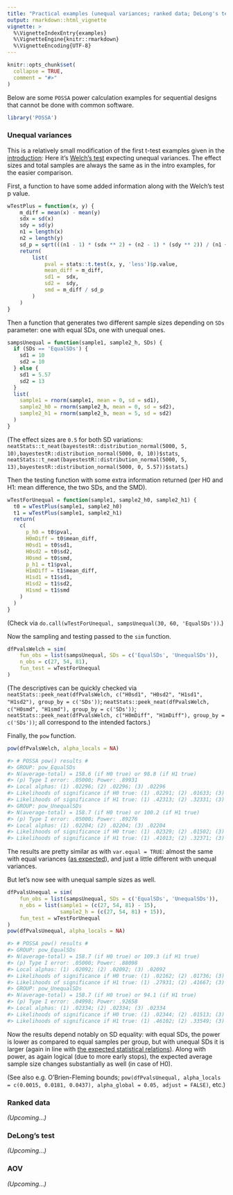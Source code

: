```yaml
---
title: "Practical examples (unequal variances; ranked data; DeLong's test; AOV)"
output: rmarkdown::html_vignette
vignette: >
  %\VignetteIndexEntry{examples}
  %\VignetteEngine{knitr::rmarkdown}
  %\VignetteEncoding{UTF-8}
---
```


```r
knitr::opts_chunk$set(
  collapse = TRUE,
  comment = "#>"
)
```

Below are some `POSSA` power calculation examples for sequential designs that cannot be done with common software.

```r
library('POSSA')
```


### Unequal variances

This is a relatively small modification of the first t-test examples given in the [introduction](https://gasparl.github.io/possa/vignettes/intro.html): Here it's [Welch's test](http://doi.org/10.5334/irsp.82) expecting unequal variances. The effect sizes and total samples are always the same as in the intro examples, for the easier comparison.

First, a function to have some added information along with the Welch's test p value.

```r
wTestPlus = function(x, y) {
    m_diff = mean(x) - mean(y)
    sdx = sd(x)
    sdy = sd(y)
    n1 = length(x)
    n2 = length(y)
    sd_p = sqrt(((n1 - 1) * (sdx ** 2) + (n2 - 1) * (sdy ** 2)) / (n1 + n2 - 2))
    return(
        list(
            pval = stats::t.test(x, y, 'less')$p.value,
            mean_diff = m_diff,
            sd1 =  sdx,
            sd2 =  sdy,
            smd = m_diff / sd_p
        )
    )
}
```

Then a function that generates two different sample sizes depending on `SDs` parameter: one with equal SDs, one with unequal ones.

```r
sampsUnequal = function(sample1, sample2_h, SDs) {
  if (SDs == 'EqualSDs') {
    sd1 = 10
    sd2 = 10
  } else {
    sd1 = 5.57
    sd2 = 13
  }
  list(
    sample1 = rnorm(sample1, mean = 0, sd = sd1),
    sample2_h0 = rnorm(sample2_h, mean = 0, sd = sd2),
    sample2_h1 = rnorm(sample2_h, mean = 5, sd = sd2)
  )
}
```

(The effect sizes are `0.5` for both SD variations: `neatStats::t_neat(bayestestR::distribution_normal(5000, 5, 10),bayestestR::distribution_normal(5000, 0, 10))$stats`, `neatStats::t_neat(bayestestR::distribution_normal(5000, 5, 13),bayestestR::distribution_normal(5000, 0, 5.57))$stats`.)

Then the testing function with some extra information returned (per H0 and H1: mean difference, the two SDs, and the SMD).

```r
wTestForUnequal = function(sample1, sample2_h0, sample2_h1) {
  t0 = wTestPlus(sample1, sample2_h0)
  t1 = wTestPlus(sample1, sample2_h1)
  return(
    c(
      p_h0 = t0$pval,
      H0mDiff = t0$mean_diff,
      H0sd1 = t0$sd1,
      H0sd2 = t0$sd2,
      H0smd = t0$smd,
      p_h1 = t1$pval,
      H1mDiff = t1$mean_diff,
      H1sd1 = t1$sd1,
      H1sd2 = t1$sd2,
      H1smd = t1$smd
    )
  )
}
```

(Check via `do.call(wTestForUnequal, sampsUnequal(30, 60, 'EqualSDs'))`.)

Now the sampling and testing passed to the `sim` function.

```r
dfPvalsWelch = sim(
    fun_obs = list(sampsUnequal, SDs = c('EqualSDs', 'UnequalSDs')),
    n_obs = c(27, 54, 81),
    fun_test = wTestForUnequal
)
```

(The descriptives can be quickly checked via `neatStats::peek_neat(dfPvalsWelch, c("H0sd1", "H0sd2", "H1sd1", "H1sd2"), group_by = c('SDs'))`; `neatStats::peek_neat(dfPvalsWelch, c("H0smd", "H1smd"), group_by = c('SDs'))`; `neatStats::peek_neat(dfPvalsWelch, c("H0mDiff", "H1mDiff"), group_by = c('SDs'))`; all correspond to the intended factors.)

Finally, the `pow` function.

```r
pow(dfPvalsWelch, alpha_locals = NA)

#> # POSSA pow() results #
#> GROUP: pow_EqualSDs
#> N(average-total) = 158.6 (if H0 true) or 98.8 (if H1 true)
#> (p) Type I error: .05000; Power: .89931
#> Local alphas: (1) .02296; (2) .02296; (3) .02296
#> Likelihoods of significance if H0 true: (1) .02291; (2) .01633; (3) .01076
#> Likelihoods of significance if H1 true: (1) .42313; (2) .32331; (3) .15287
#> GROUP: pow_UnequalSDs
#> N(average-total) = 158.7 (if H0 true) or 100.2 (if H1 true)
#> (p) Type I error: .05000; Power: .89276
#> Local alphas: (1) .02204; (2) .02204; (3) .02204
#> Likelihoods of significance if H0 true: (1) .02329; (2) .01502; (3) .01169
#> Likelihoods of significance if H1 true: (1) .41013; (2) .32371; (3) .15891
```

The results are pretty similar as with `var.equal = TRUE`: almost the same with equal variances ([as expected](http://doi.org/10.5334/irsp.82)), and just a little different with unequal variances.

But let's now see with unequal sample sizes as well.

```r
dfPvalsUnequal = sim(
    fun_obs = list(sampsUnequal, SDs = c('EqualSDs', 'UnequalSDs')),
    n_obs = list(sample1 = (c(27, 54, 81) - 15),
                 sample2_h = (c(27, 54, 81) + 15)),
    fun_test = wTestForUnequal
)
pow(dfPvalsUnequal, alpha_locals = NA)

#> # POSSA pow() results #
#> GROUP: pow_EqualSDs
#> N(average-total) = 158.7 (if H0 true) or 109.3 (if H1 true)
#> (p) Type I error: .05000; Power: .88098
#> Local alphas: (1) .02092; (2) .02092; (3) .02092
#> Likelihoods of significance if H0 true: (1) .02162; (2) .01736; (3) .01102
#> Likelihoods of significance if H1 true: (1) .27931; (2) .41667; (3) .18500
#> GROUP: pow_UnequalSDs
#> N(average-total) = 158.7 (if H0 true) or 94.1 (if H1 true)
#> (p) Type I error: .04998; Power: .92658
#> Local alphas: (1) .02334; (2) .02334; (3) .02334
#> Likelihoods of significance if H0 true: (1) .02344; (2) .01513; (3) .01140
#> Likelihoods of significance if H1 true: (1) .46102; (2) .33549; (3) .13007
```

Now the results depend notably on SD equality: with equal SDs, the power is lower as compared to equal samples per group, but with unequal SDs it is larger (again in line with [the expected statistical relations](http://doi.org/10.5334/irsp.82)). Along with power, as again logical (due to more early stops), the expected average sample size changes substantially as well (in case of H0).

(See also e.g. O'Brien-Fleming bounds; `pow(dfPvalsUnequal, alpha_locals = c(0.0015, 0.0181, 0.0437), alpha_global = 0.05, adjust = FALSE)`, etc.)


### Ranked data

_(Upcoming...)_

### DeLong's test

_(Upcoming...)_

### AOV

_(Upcoming...)_